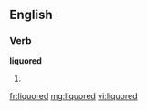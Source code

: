 ==English==

===Verb===
'''liquored'''

# {{past of|[[liquor]]}}

[[fr:liquored]]
[[mg:liquored]]
[[vi:liquored]]